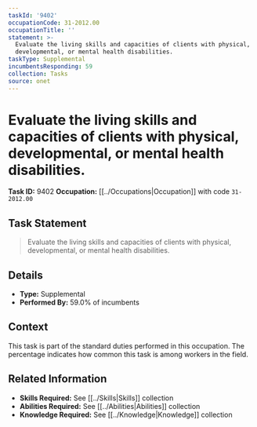 ```yaml
---
taskId: '9402'
occupationCode: 31-2012.00
occupationTitle: ''
statement: >-
  Evaluate the living skills and capacities of clients with physical,
  developmental, or mental health disabilities.
taskType: Supplemental
incumbentsResponding: 59
collection: Tasks
source: onet
---
```

# Evaluate the living skills and capacities of clients with physical, developmental, or mental health disabilities.

**Task ID:** 9402
**Occupation:** [[../Occupations|Occupation]] with code `31-2012.00`

## Task Statement

> Evaluate the living skills and capacities of clients with physical, developmental, or mental health disabilities.

## Details

- **Type:** Supplemental
- **Performed By:** 59.0% of incumbents

## Context

This task is part of the standard duties performed in this occupation. The percentage indicates how common this task is among workers in the field.

## Related Information

- **Skills Required:** See [[../Skills|Skills]] collection
- **Abilities Required:** See [[../Abilities|Abilities]] collection
- **Knowledge Required:** See [[../Knowledge|Knowledge]] collection
